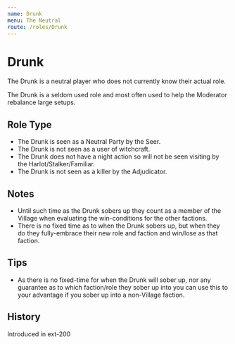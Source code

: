 ```yaml
---
name: Drunk
menu: The Neutral
route: /roles/Drunk
---
```



# Drunk

The Drunk is a neutral player who does not currently know their actual role.

The Drunk is a seldom used role and most often used to help the Moderator rebalance large setups.

## Role Type

- The Drunk is seen as a Neutral Party by the Seer.
- The Drunk is not seen as a user of witchcraft.
- The Drunk does not have a night action so will not be seen visiting by the Harlot/Stalker/Familiar.
- The Drunk is not seen as a killer by the Adjudicator.

## Notes

- Until such time as the Drunk sobers up they count as a member of the Village when evaluating the win-conditions for the other factions.
- There is no fixed time as to when the Drunk sobers up, but when they do they fully-embrace their new role and faction and win/lose as that faction.

## Tips

- As there is no fixed-time for when the Drunk will sober up, nor any guarantee as to which faction/role they sober up into you can use this to your advantage if you sober up into a non-Village faction.

## History

<Timeline lineColor="white">
  <Event interval="2018-01-01">Introduced in ext-200</Event>
</Timeline>
